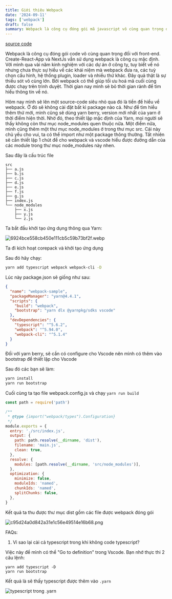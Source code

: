 ```yaml
---
title: Giới thiệu Webpack
date: '2024-09-11'
tags: ['webpack']
draft: false
summary: Webpack là công cụ đóng gói mã javascript vô cùng quan trọng được sử dụng gần như là đa phần cho các dự án thương mại. Bài viết này sẽ cài đặt source-code siêu đơn giản, tạo bước đà để tìm hiểu những khái niệm mà công cụ này đem lại.
---
```


[source code](https://github.com/haingdc/webpack-sample-cho-blog/tree/ban-basic)

Webpack là công cụ đóng gói code vô cùng quan trọng đối với front-end. Create-React-App và NextJs vẫn sử dụng webpack là công cụ mặc định. Với mình qua vài năm kinh nghiệm với các dự án ở công ty, tuy biết về nó nhưng chưa thực sự hiểu về các khái niệm mà webpack đưa ra, các tuỳ chọn cấu hình, hệ thống plugin, loader và nhiều thứ khác. Đây quả thật là sự thiếu sót vô cùng lớn. Bởi webpack có thể giúp tối ưu hoá mã cuối cùng được chạy trên trình duyệt. Thời gian nay mình sẽ bỏ thời gian rảnh để tìm hiểu thông tin về nó.

Hôm nay mình sẽ lên một source-code siêu nhỏ qua đó là tiền đề hiểu về webpack. Ở đó sẽ không cài đặt bất kì package nào cả. Như để tìm hiểu thêm thứ mới, mình cũng sẽ dùng yarn berry, version mới nhất của yarn ở thời điểm hiện thời. Nhờ đó, theo thiết lập mặc định của Yarn, mọi người sẽ thấy không còn thư mục node_modules quen thuộc nữa. Một điểm nữa, mình cũng thêm một thư mục node_modules ở trong thư mục src. Cái này chủ yếu cho vui, ta có thể import như một package thông thường. Tất nhiên sẽ cần thiết lập 1 chút để cho webpack và vscode hiểu được đường dẫn của các module trong thư mục node_modules này nhen.

Sau đây là cấu trúc file

```text
src
├── a.js
├── b.js
├── c.js
├── d.js
├── e.js
├── f.js
├── g.js
├── index.js
└── node_modules
    ├── x.js
    ├── y.js
    └── z.js
```

Ta bắt đầu khởi tạo ứng dụng thông qua Yarn:

![6924bce558cb450e111cb5c59b73bf2f.webp](/static/images/413e017d-3b16-4dc7-8c06-e41d481041b2/b917014f14e844ccb8ca93f073ccec68.webp)

Ta đi kích hoạt corepack và khởi tạo ứng dụng

Sau đó hãy chạy:

```bash
yarn add typescript webpack webpack-cli -D
```

Lúc này package.json sẽ giống như sau:

```json
{
  "name": "webpack-sample",
  "packageManager": "yarn@4.4.1",
  "scripts": {
    "build": "webpack",
    "bootstrap": "yarn dlx @yarnpkg/sdks vscode"
  },
  "devDependencies": {
    "typescript": "^5.6.2",
    "webpack": "^5.94.0",
    "webpack-cli": "^5.1.4"
  }
}
```

Đối với yarn berry, sẽ cần có configure cho Vscode nên mình có thêm vào bootstrap để thiết lập cho Vscode

Sau đó các bạn sẽ làm:

```bash
yarn install
yarn run bootstrap
```

Cuối cùng ta tạo file webpack.config.js và chạy `yarn run build`

```js
const path = require('path')

/**
 * @type {import("webpack/types").Configuration}
 */
module.exports = {
  entry: './src/index.js',
  output: {
    path: path.resolve(__dirname, 'dist'),
    filename: 'main.js',
    clean: true,
  },
  resolve: {
    modules: [path.resolve(__dirname, 'src/node_modules')],
  },
  optimization: {
    minimize: false,
    moduleIds: 'named',
    chunkIds: 'named',
    splitChunks: false,
  },
}
```

Kết quả ta thu được thư mục dist gồm các file được webpack đóng gói

![c95d24a0d842a31e1c56e49514e16b68.png](/static/images/413e017d-3b16-4dc7-8c06-e41d481041b2/431c4052854647c88ae35dfcd64ae835.webp)

FAQs:

1. Vì sao lại cài cả typescript trong khi không code typescript?

Việc này để mình có thể "Go to definition" trong Vscode. Bạn nhớ thực thi 2 câu lệnh:

```terminal
yarn add typescript -D
yarn run bootstrap
```

Kết quả là sẽ thấy typescript được thêm vào `.yarn`

![typescript trong .yarn](/static/images/413e017d-3b16-4dc7-8c06-e41d481041b2/c91f3b19f5294c03a14ad7c71d09d293.webp)

<PaperAirplane />
